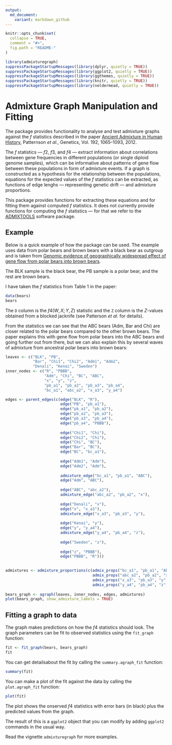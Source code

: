 ```yaml
---
output:
  md_document:
    variant: markdown_github
---
```


<!-- README.md is generated from README.Rmd. Please edit that file -->

```r
knitr::opts_chunk$set(
  collapse = TRUE,
  comment = "#>",
  fig.path = "README-"
)

library(admixturegraph)
suppressPackageStartupMessages(library(dplyr, quietly = TRUE))
suppressPackageStartupMessages(library(ggplot2, quietly = TRUE))
suppressPackageStartupMessages(library(ggthemes, quietly = TRUE))
suppressPackageStartupMessages(library(knitr, quietly = TRUE))
suppressPackageStartupMessages(library(neldermead, quietly = TRUE))
```

# Admixture Graph Manipulation and Fitting

The package provides functionality to analyse and test admixture graphs against the $f$ statistics described in the paper [Ancient Admixture in Human History](http://tinyurl.com/o5a4kr4), Patternson *et al.*, Genetics, Vol. 192, 1065--1093, 2012.

The $f$ statistics --- $f2$, $f3$, and $f4$ --- extract information about correlations between gene frequencies in different populations (or single diploid genome samples), which can be informative about patterns of gene flow between these populations in form of admixture events. If a graph is constructed as a hypothesis for the relationship between the populations, equations for the expected values of the $f$ statistics can be extracted, as functions of edge lenghs --- representing genetic drift --- and admixture proportions.

This package provides functions for extracting these equations and for fitting them against computed $f$ statistics. It does not currently provide functions for computing the $f$ statistics --- for that we refer to the [ADMIXTOOLS](https://github.com/DReichLab/AdmixTools) software package.

## Example

Below is a quick example of how the package can be used. The example uses data
from polar bears and brown bears with a black bear as outgroup and is taken from 
[Genomic evidence of geographically widespread effect of gene flow from polar
bears into brown bears](http://onlinelibrary.wiley.com/doi/10.1111/mec.13038/abstract).

The BLK sample is the black bear, the PB sample is a polar bear, and the rest
are brown bears. 

I have taken the $f$ statistics from Table 1 in the paper:

```r
data(bears)
bears
```

The `D` column is the $f4(W,X;Y,Z)$ statistic and the `Z` column is the $Z$-values
obtained from a blocked jacknife (see Patterson *et al.* for details).

From the statistics we can see that the ABC bears (Adm, Bar and Chi) are closer
related to the polar bears compared to the other brown bears. The paper explains
this with gene flow from polar bears into the ABC bears and going further out 
from there, but we can also explain this by several waves of admixture from 
ancestral polar bears into brown bears:

```r
leaves <- c("BLK", "PB",
            "Bar", "Chi1", "Chi2", "Adm1", "Adm2",
            "Denali", "Kenai", "Sweden") 
inner_nodes <- c("R", "PBBB",
                 "Adm", "Chi", "BC", "ABC",
                 "x", "y", "z",
                 "pb_a1", "pb_a2", "pb_a3", "pb_a4",
                 "bc_a1", "abc_a2", "x_a3", "y_a4")

edges <- parent_edges(c(edge("BLK", "R"),
                        edge("PB", "pb_a1"),
                        edge("pb_a1", "pb_a2"),
                        edge("pb_a2", "pb_a3"),
                        edge("pb_a3", "pb_a4"),
                        edge("pb_a4", "PBBB"),
                        
                        edge("Chi1", "Chi"),
                        edge("Chi2", "Chi"),
                        edge("Chi", "BC"),
                        edge("Bar", "BC"),
                        edge("BC", "bc_a1"),
                        
                        edge("Adm1", "Adm"),
                        edge("Adm2", "Adm"),
                        
                        admixture_edge("bc_a1", "pb_a1", "ABC"),
                        edge("Adm", "ABC"),
                        
                        edge("ABC", "abc_a2"),
                        admixture_edge("abc_a2", "pb_a2", "x"),
                        
                        edge("Denali", "x"),
                        edge("x", "x_a3"),
                        admixture_edge("x_a3", "pb_a3", "y"),
                      
                        edge("Kenai", "y"),
                        edge("y", "y_a4"),                        
                        admixture_edge("y_a4", "pb_a4", "z"),
                        
                        edge("Sweden", "z"),
                        
                        edge("z", "PBBB"),
                        edge("PBBB", "R")))
 

admixtures <- admixture_proportions(c(admix_props("bc_a1", "pb_a1", "ABC", "a"),
                                      admix_props("abc_a2", "pb_a2", "x", "b"),
                                      admix_props("x_a3", "pb_a3", "y", "c"),
                                      admix_props("y_a4", "pb_a4", "z", "d")))
                                
bears_graph <- agraph(leaves, inner_nodes, edges, admixtures)
plot(bears_graph, show_admixture_labels = TRUE)
```

## Fitting a graph to data

The graph makes predictions on how the $f4$ statistics should look. The graph parameters can be fit to observed statistics using the `fit_graph` function:

```r
fit <- fit_graph(bears, bears_graph)
fit
```

You can get detailsabout the fit by calling the `summary.agraph_fit` function:

```r
summary(fit)
```

You can make a plot of the fit against the data by calling the `plot.agraph_fit` function:

```r
plot(fit)
```

The plot shows the onserved $f4$ statistics with error bars (in black) plus the predicted values from the graph.

The result of this is a `ggplot2` object that you can modify by adding `ggplot2` commands in the usual way.

Read the vignette `admixturegraph` for more examples.